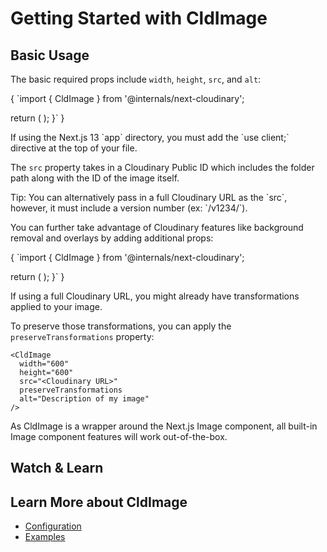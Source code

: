 

<Head>
  <title>CldImage - Next Cloudinary</title>
  <meta name="og:title" content="Getting Started with CldImage - Next Cloudinary" />
  <meta name="og:url" content={`https://next-cloudinary.spacejelly.dev/components/cldimage/basic-usage`} />
</Head>

<OgImage
  title="CldImage"
  twitterTitle="Getting Started with CldImage"
/>

# Getting Started with CldImage

## Basic Usage

The basic required props include `width`, `height`, `src`, and `alt`:

<PlaygroundLazy filename="/pages/index.js">
  {
`import { CldImage } from '@internals/next-cloudinary';

  return (
    <CldImage
      width="960"
      height="600"
      src="${process.env.IMAGES_DIRECTORY}/turtle"
      alt="Turtle surfing the tide"
    />
  );
}`
  }
</PlaygroundLazy>

<Callout emoji={false}>
  If using the Next.js 13 `app` directory, you must add the `use client;` directive at the top of your file.
</Callout>

The `src` property takes in a Cloudinary Public ID which includes the folder path along with the ID of the image itself.

<Callout emoji={false}>
  Tip: You can alternatively pass in a full Cloudinary URL as the `src`, however, it must include a version number (ex: `/v1234/`).
</Callout>

You can further take advantage of Cloudinary features like background removal and overlays by adding additional props:

<PlaygroundLazy filename="/pages/index.js">
  {
`import { CldImage } from '@internals/next-cloudinary';

  return (
    <CldImage
      width="600"
      height="600"
      gravity="auto"
      crop="thumb"
      gravity="faces"
      src="${process.env.IMAGES_DIRECTORY}/turtle"
      removeBackground
      underlay="${process.env.IMAGES_DIRECTORY}/galaxy"
      alt="Turtle surfing the stars"
    />
  );
}`
  }
</PlaygroundLazy>

If using a full Cloudinary URL, you might already have transformations applied to your image.

To preserve those transformations, you can apply the `preserveTransformations` property:

```JSX
<CldImage
  width="600"
  height="600"
  src="<Cloudinary URL>"
  preserveTransformations
  alt="Description of my image"
/>
```

As CldImage is a wrapper around the Next.js Image component, all built-in Image component features will work out-of-the-box.

## Watch & Learn

<VideoLazy
  title="Automatic Image Optimization & Dynamic Cropping in Next.js with Next Cloudinary"
  url="https://www.youtube.com/watch?v=oj2-BcZ8szk"
/>

## Learn More about CldImage
* [Configuration](/components/cldimage/configuration)
* [Examples](/components/cldimage/examples)